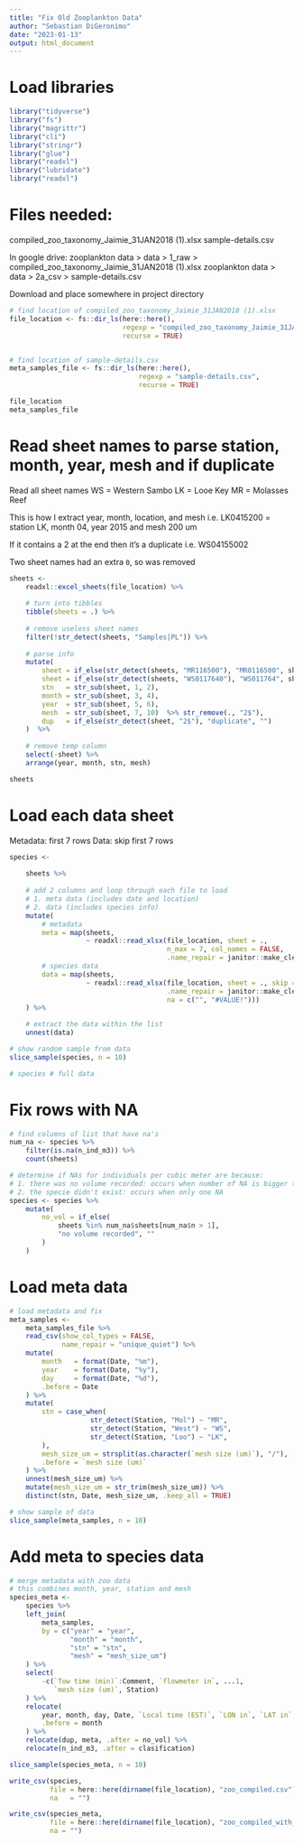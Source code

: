 ```yaml
---
title: "Fix Old Zooplankton Data"
author: "Sebastian DiGeronimo"
date: "2023-01-13"
output: html_document
---
```

# Load libraries
```r
library("tidyverse")
library("fs")
library("magrittr")
library("cli")
library("stringr")
library("glue")
library("readxl")
library("lubridate")
library("readxl")
```

# Files needed:
compiled_zoo_taxonomy_Jaimie_31JAN2018 (1).xlsx
sample-details.csv

In google drive: 
zooplankton data > data > 1_raw > compiled_zoo_taxonomy_Jaimie_31JAN2018 (1).xlsx
zooplankton data > data > 2a_csv > sample-details.csv

Download and place somewhere in project directory
```r
# find location of compiled_zoo_taxonomy_Jaimie_31JAN2018 (1).xlsx
file_location <- fs::dir_ls(here::here(), 
                            regexp = "compiled_zoo_taxonomy_Jaimie_31JAN2018", 
                            recurse = TRUE)


# find location of sample-details.csv
meta_samples_file <- fs::dir_ls(here::here(), 
                                regexp = "sample-details.csv", 
                                recurse = TRUE)

file_location
meta_samples_file
```
# Read sheet names to parse station, month, year, mesh and if duplicate 

Read all sheet names
WS = Western Sambo
LK = Looe Key
MR = Molasses Reef

This is how I extract year, month, location, and mesh
i.e. LK0415200 = station LK, month 04, year 2015 and mesh 200 um

If it contains a 2 at the end then it's a duplicate
i.e. WS04155002

Two sheet names had an extra `0`, so was removed 
```r
sheets <-
    readxl::excel_sheets(file_location) %>%
    
    # turn into tibbles
    tibble(sheets = .) %>%
    
    # remove useless sheet names
    filter(!str_detect(sheets, "Samples|PL")) %>%
    
    # parse info
    mutate(
        sheet = if_else(str_detect(sheets, "MR116500"), "MR0116500", sheets),
        sheet = if_else(str_detect(sheets, "WS0117640"), "WS011764", sheet),
        stn   = str_sub(sheet, 1, 2),
        month = str_sub(sheet, 3, 4),
        year  = str_sub(sheet, 5, 6),
        mesh  = str_sub(sheet, 7, 10)  %>% str_remove(., "2$"),
        dup   = if_else(str_detect(sheet, "2$"), "duplicate", "")
    )  %>%
    
    # remove temp column
    select(-sheet) %>%
    arrange(year, month, stn, mesh)

sheets
```

# Load each data sheet
Metadata: first 7 rows
Data: skip first 7 rows
```r
species <- 
    
    sheets %>%
    
    # add 2 columns and loop through each file to load
    # 1. meta data (includes date and location)
    # 2. data (includes species info)
    mutate(
        # metadata
        meta = map(sheets, 
                   ~ readxl::read_xlsx(file_location, sheet = .,
                                       n_max = 7, col_names = FALSE,
                                       .name_repair = janitor::make_clean_names)),
        # species data
        data = map(sheets, 
                   ~ readxl::read_xlsx(file_location, sheet = ., skip = 7,
                                       .name_repair = janitor::make_clean_names,
                                       na = c("", "#VALUE!")))
    ) %>%

    # extract the data within the list
    unnest(data) 

# show random sample from data
slice_sample(species, n = 10)

# species # full data
```

# Fix rows with NA
```r
# find columns of list that have na's
num_na <- species %>%
    filter(is.na(n_ind_m3)) %>%
    count(sheets)

# determine if NAs for individuals per cubic meter are because:
# 1. there was no volume recorded: occurs when number of NA is bigger than 1
# 2. the specie didn't exist: occurs when only one NA
species <- species %>%
    mutate(
        no_vol = if_else(
            sheets %in% num_na$sheets[num_na$n > 1],
            "no volume recorded", ""
        )
    )
```

# Load meta data
```r
# load metadata and fix
meta_samples <- 
    meta_samples_file %>%
    read_csv(show_col_types = FALSE,
             name_repair = "unique_quiet") %>%
    mutate(
        month   = format(Date, "%m"),
        year    = format(Date, "%y"),
        day     = format(Date, "%d"),
        .before = Date
    ) %>%
    mutate(
        stn = case_when(
                    str_detect(Station, "Mol") ~ "MR",
                    str_detect(Station, "West") ~ "WS",
                    str_detect(Station, "Loo") ~ "LK",
        ),
        mesh_size_um = strsplit(as.character(`mesh size (um)`), "/"),
        .before = `mesh size (um)`
    ) %>%
    unnest(mesh_size_um) %>%
    mutate(mesh_size_um = str_trim(mesh_size_um)) %>%
    distinct(stn, Date, mesh_size_um, .keep_all = TRUE)

# show sample of data
slice_sample(meta_samples, n = 10)
```

# Add meta to species data
```r
# merge metadata with zoo data
# this combines month, year, station and mesh 
species_meta <- 
    species %>%
    left_join(
        meta_samples,
        by = c("year" = "year",
               "month" = "month",
               "stn" = "stn",
               "mesh" = "mesh_size_um")
    ) %>%
    select(
        -c(`Tow time (min)`:Comment, `flowmeter in`, ...1,
           `mesh size (um)`, Station)
    ) %>%
    relocate(
        year, month, day, Date, `Local time (EST)`, `LON in`, `LAT in`, 
        .before = month
    ) %>%
    relocate(dup, meta, .after = no_vol) %>%
    relocate(n_ind_m3, .after = clasification)

slice_sample(species_meta, n = 10) 
```
```r
write_csv(species,
          file = here::here(dirname(file_location), "zoo_compiled.csv"),
          na   = "")

write_csv(species_meta,
          file = here::here(dirname(file_location), "zoo_compiled_with_meta.csv"),
          na = "")
```

